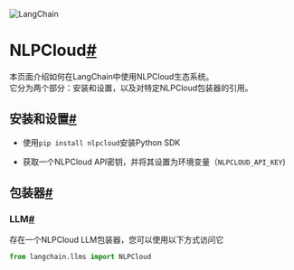 

<Head>
  <script>
    {
      `(function() {
         var _hmt = _hmt || [];
(function() {
  var hm = document.createElement("script");
  hm.src = "https://hm.baidu.com/hm.js?e60fb290e204e04c5cb6f79b0ac1e697";
  var s = document.getElementsByTagName("script")[0]; 
  s.parentNode.insertBefore(hm, s);
})();
       })();`
    }
  </script>
</Head>

![LangChain](https://pica.zhimg.com/50/v2-56e8bbb52aa271012541c1fe1ceb11a2_r.gif)





NLPCloud[#](#nlpcloud "此标题的永久链接")
=================================

本页面介绍如何在LangChain中使用NLPCloud生态系统。  
它分为两个部分：安装和设置，以及对特定NLPCloud包装器的引用。

安装和设置[#](#installation-and-setup "此标题的永久链接")
--------------------------------------------

* 使用`pip install nlpcloud`安装Python SDK

* 获取一个NLPCloud API密钥，并将其设置为环境变量（`NLPCLOUD_API_KEY`)

包装器[#](#wrappers "此标题的永久链接")
----------------------------

### LLM[#](#llm "此标题的永久链接")

存在一个NLPCloud LLM包装器，您可以使用以下方式访问它

```  python
from langchain.llms import NLPCloud

```

